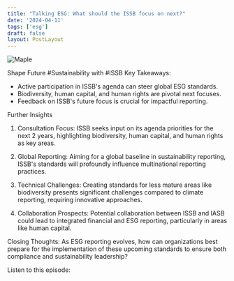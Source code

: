 ```yaml
---
title: "Talking ESG: What should the ISSB focus on next?"
date: '2024-04-11'
tags: ['esg']
draft: false
layout: PostLayout
---
```


<div className="flex justify-center">
<div className="my-1 w-full px-2 xl:my-1 xl:w-1/2 xl:px-2">
    <img src="https://willpolesa.pythonanywhere.com/static/podcast_thumbnails/reco8mMPvJdSkGghBpodcast_thumbnail.jpg" alt="Maple" className="mx-auto h-58 w-auto" />
</div>
</div>

Shape Future #Sustainability with #ISSB
Key Takeaways:
- Active participation in ISSB's agenda can steer global ESG standards.
- Biodiversity, human capital, and human rights are pivotal next focuses.
- Feedback on ISSB's future focus is crucial for impactful reporting.

Further Insights
1. Consultation Focus:
ISSB seeks input on its agenda priorities for the next 2 years, highlighting biodiversity, human capital, and human rights as key areas.

2. Global Reporting:
Aiming for a global baseline in sustainability reporting, ISSB's standards will profoundly influence multinational reporting practices.

3. Technical Challenges:
Creating standards for less mature areas like biodiversity presents significant challenges compared to climate reporting, requiring innovative approaches.

4. Collaboration Prospects:
Potential collaboration between ISSB and IASB could lead to integrated financial and ESG reporting, particularly in areas like human capital.

Closing Thoughts:
As ESG reporting evolves, how can organizations best prepare for the implementation of these upcoming standards to ensure both compliance and sustainability leadership?

Listen to this episode:
